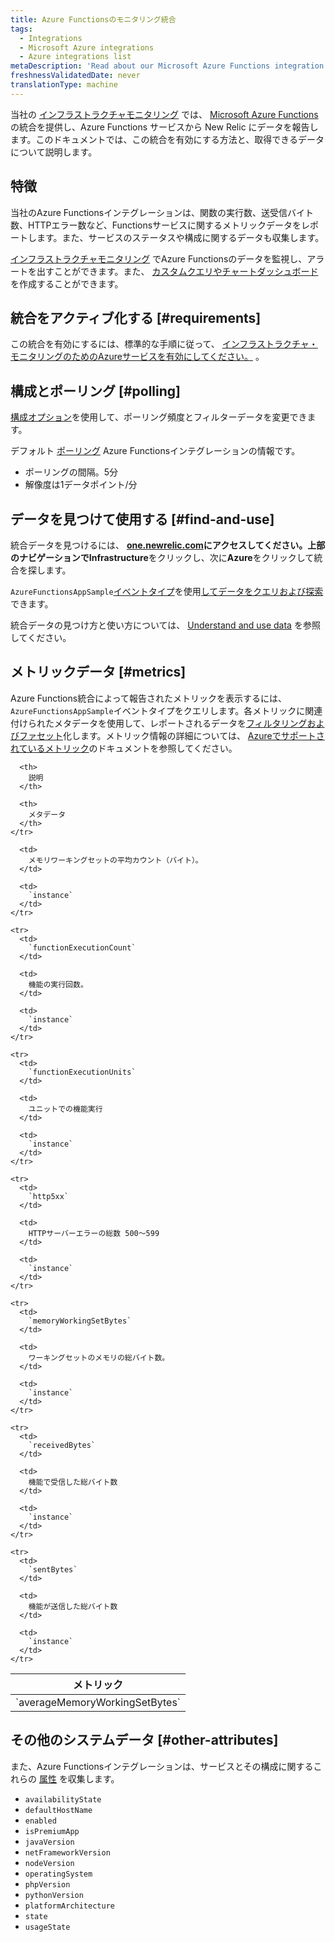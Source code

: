 ```yaml
---
title: Azure Functionsのモニタリング統合
tags:
  - Integrations
  - Microsoft Azure integrations
  - Azure integrations list
metaDescription: 'Read about our Microsoft Azure Functions integration: what data it reports, and how to enable it.'
freshnessValidatedDate: never
translationType: machine
---
```


当社の [インフラストラクチャモニタリング](/docs/infrastructure) では、 [Microsoft Azure Functions](https://azure.microsoft.com/en-us/services/functions/) の統合を提供し、Azure Functions サービスから New Relic にデータを報告します。このドキュメントでは、この統合を有効にする方法と、取得できるデータについて説明します。

## 特徴

当社のAzure Functionsインテグレーションは、関数の実行数、送受信バイト数、HTTPエラー数など、Functionsサービスに関するメトリックデータをレポートします。また、サービスのステータスや構成に関するデータも収集します。

[インフラストラクチャモニタリング](/docs/infrastructure) でAzure Functionsのデータを監視し、アラートを出すことができます。また、 [カスタムクエリやチャートダッシュボード](/docs/using-new-relic/data/understand-data/query-new-relic-data) を作成することができます。

## 統合をアクティブ化する [#requirements]

この統合を有効にするには、標準的な手順に従って、 [インフラストラクチャ・モニタリングのためのAzureサービスを有効にしてください。](/docs/infrastructure/microsoft-azure-integrations/getting-started/activate-azure-integrations) 。

## 構成とポーリング [#polling]

[構成オプション](/docs/integrations/new-relic-integrations/getting-started/configure-polling-frequency-data-collection-cloud-integrations)を使用して、ポーリング頻度とフィルターデータを変更できます。

デフォルト [ポーリング](/docs/infrastructure/microsoft-azure-integrations/azure-integrations-list/azure-polling-intervals-infrastructure-integrations) Azure Functionsインテグレーションの情報です。

* ポーリングの間隔。5分
* 解像度は1データポイント/分

## データを見つけて使用する [#find-and-use]

統合データを見つけるには、 **[one.newrelic.com](https://one.newrelic.com/all-capabilities)**にアクセスしてください。上部のナビゲーションで**Infrastructure**をクリックし、次に**Azure**をクリックして統合を探します。

`AzureFunctionsAppSample`[イベントタイプ](/docs/data-apis/understand-data/new-relic-data-types/#event-data)を使用[してデータをクエリおよび探索](/docs/using-new-relic/data/understand-data/query-new-relic-data)できます。

統合データの見つけ方と使い方については、 [Understand and use data](/docs/infrastructure/integrations/find-use-infrastructure-integration-data) を参照してください。

## メトリックデータ [#metrics]

Azure Functions統合によって報告されたメトリックを表示するには、 `AzureFunctionsAppSample`イベントタイプをクエリします。各メトリックに関連付けられたメタデータを使用して、レポートされるデータを[フィルタリングおよびファセット](/docs/infrastructure/integrations-getting-started/getting-started/understand-integration-data-data-types#metric)化します。メトリック情報の詳細については、 [Azureでサポートされているメトリック](https://docs.microsoft.com/en-us/azure/azure-monitor/platform/metrics-supported#microsoftwebsites-functions)のドキュメントを参照してください。

<table>
  <thead>
    <tr>
      <th style={{ width: "290px" }}>
        メトリック
      </th>

      <th>
        説明
      </th>

      <th>
        メタデータ
      </th>
    </tr>
  </thead>

  <tbody>
    <tr>
      <td>
        `averageMemoryWorkingSetBytes`
      </td>

      <td>
        メモリワーキングセットの平均カウント（バイト）。
      </td>

      <td>
        `instance`
      </td>
    </tr>

    <tr>
      <td>
        `functionExecutionCount`
      </td>

      <td>
        機能の実行回数。
      </td>

      <td>
        `instance`
      </td>
    </tr>

    <tr>
      <td>
        `functionExecutionUnits`
      </td>

      <td>
        ユニットでの機能実行
      </td>

      <td>
        `instance`
      </td>
    </tr>

    <tr>
      <td>
        `http5xx`
      </td>

      <td>
        HTTPサーバーエラーの総数 500～599
      </td>

      <td>
        `instance`
      </td>
    </tr>

    <tr>
      <td>
        `memoryWorkingSetBytes`
      </td>

      <td>
        ワーキングセットのメモリの総バイト数。
      </td>

      <td>
        `instance`
      </td>
    </tr>

    <tr>
      <td>
        `receivedBytes`
      </td>

      <td>
        機能で受信した総バイト数
      </td>

      <td>
        `instance`
      </td>
    </tr>

    <tr>
      <td>
        `sentBytes`
      </td>

      <td>
        機能が送信した総バイト数
      </td>

      <td>
        `instance`
      </td>
    </tr>
  </tbody>
</table>

## その他のシステムデータ [#other-attributes]

また、Azure Functionsインテグレーションは、サービスとその構成に関するこれらの [属性](/docs/accounts-partnerships/education/getting-started-new-relic/glossary#attribute) を収集します。

* `availabilityState`
* `defaultHostName`
* `enabled`
* `isPremiumApp`
* `javaVersion`
* `netFrameworkVersion`
* `nodeVersion`
* `operatingSystem`
* `phpVersion`
* `pythonVersion`
* `platformArchitecture`
* `state`
* `usageState`